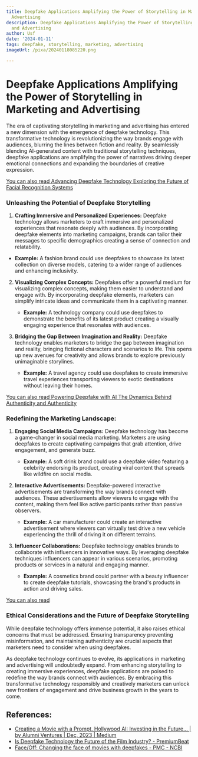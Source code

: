 ```yaml
---
title: Deepfake Applications Amplifying the Power of Storytelling in Marketing and
  Advertising
description: Deepfake Applications Amplifying the Power of Storytelling in Marketing
  and Advertising
author: Usf
date: '2024-01-11'
tags: deepfake, storytelling, marketing, advertising
imageUrl: /pixa/20240118085220.png

---
```

#  **Deepfake  Applications Amplifying the Power of Storytelling  in Marketing and Advertising**

The era of captivating storytelling in marketing  and  advertising has entered a new dimension with the emergence of deepfake technology. This transformative technology is revolutionizing the way brands engage with audiences, blurring the lines  between fiction and reality. By seamlessly blending AI-generated content with traditional storytelling techniques, deepfake applications are amplifying the power of narratives driving deeper emotional connections and expanding the boundaries of creative expression.

[You can also read Advancing Deepfake  Technology Exploring the Future of Facial Recognition Systems](Advancing%20Deepfake%20Technology%20Exploring%20the%20Future%20of%20Facial%20Recognition%20Systems)


### **Unleashing the  Potential of Deepfake Storytelling**

1.  **Crafting  Immersive and Personalized Experiences:** Deepfake technology allows marketers to craft immersive and personalized experiences that resonate deeply with audiences. By incorporating deepfake elements into marketing campaigns, brands can tailor their messages  to specific demographics creating a sense of connection and relatability.

   - **Example:** A fashion brand could use  deepfakes to showcase  its latest collection on diverse models, catering to a wider range of audiences and enhancing inclusivity.

2. **Visualizing Complex Concepts:** Deepfakes offer a powerful medium for visualizing complex concepts, making them easier to understand and engage with. By incorporating deepfake elements, marketers can simplify intricate ideas and communicate them  in a captivating manner.

    - **Example:** A technology company could use deepfakes to demonstrate the  benefits  of its latest product creating  a visually engaging experience  that resonates with audiences.

3. **Bridging the Gap Between Imagination and Reality:** Deepfake technology enables marketers to  bridge the gap between  imagination and  reality, bringing fictional characters and scenarios to life. This opens up new avenues for creativity and allows brands to explore previously unimaginable storylines.

   - **Example:** A travel agency could  use deepfakes to create immersive travel experiences transporting viewers to exotic destinations without leaving their homes.

[You can also read Powering  Deepfake with  AI The Dynamics Behind Authenticity and Authenticity](Powering%20Deepfake%20with%20AI%20The%20Dynamics%20Behind%20Authenticity%20and%20Authenticity)


### **Redefining the Marketing Landscape:**

1. **Engaging  Social Media Campaigns:** Deepfake technology has become a game-changer  in social media marketing. Marketers are using  deepfakes  to create  captivating campaigns that grab attention, drive engagement, and generate buzz.

    - **Example:** A soft drink brand could use  a deepfake video featuring a celebrity endorsing its product, creating viral content that spreads like wildfire on social media.

2. **Interactive Advertisements:** Deepfake-powered interactive advertisements are transforming the way brands connect with audiences. These advertisements  allow viewers  to engage with the content, making them feel  like active participants rather  than passive observers.

   - **Example:** A car manufacturer could create an interactive advertisement where viewers can  virtually  test drive a new  vehicle experiencing the thrill of driving it on different terrains.

3. **Influencer Collaborations:**  Deepfake technology enables brands to collaborate with influencers in innovative ways. By leveraging deepfake techniques influencers can appear in various  scenarios, promoting  products or services in a  natural and engaging  manner.

   - **Example:** A cosmetics brand could partner with a beauty influencer to create deepfake tutorials, showcasing  the brand's products in action and driving sales.

[You can also read ]()


### **Ethical Considerations and the Future of Deepfake Storytelling**

While deepfake technology offers immense potential, it also raises ethical concerns that must be addressed. Ensuring transparency preventing misinformation, and maintaining authenticity  are crucial  aspects  that marketers need to consider when using deepfakes.

As deepfake technology continues to evolve, its applications in marketing and advertising will undoubtedly expand. From  enhancing storytelling  to creating  immersive  experiences,  deepfake applications are poised to redefine the way brands connect with audiences. By embracing  this  transformative technology responsibly  and creatively marketers can  unlock new  frontiers of engagement and drive business growth in the years to  come.

## References:
- [Creating a Movie with a Prompt. Hollywood AI: Investing in the Future… | by Alumni Ventures | Dec, 2023 | Medium](https://medium.com/@alumniventuresgroup/creating-a-movie-with-a-prompt-a1f617136a53)
- [Is Deepfake Technology the Future of the Film Industry? - PremiumBeat](https://www.premiumbeat.com/blog/deepfake-technology-future-of-film-industry/)
- [Face/Off: Changing the face of movies with deepfakes - PMC - NCBI](https://www.ncbi.nlm.nih.gov/pmc/articles/PMC10325052/)
